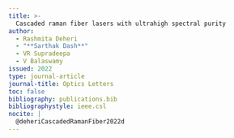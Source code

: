 ```yaml
---
title: >-
  Cascaded raman fiber lasers with ultrahigh spectral purity
author:
  - Rashmita Deheri
  - "**Sarthak Dash**"
  - VR Supradeepa
  - V Balaswamy
issued: 2022
type: journal-article
journal-title: Optics Letters
toc: false
bibliography: publications.bib
bibliographystyle: ieee.csl
nocite: |
  @deheriCascadedRamanFiber2022d
---
```


:::{.callout-tip collapse="true" title="Citation" icon="false"}
::: {#refs}
:::
:::

:::{.callout-note collapse="false" title="Abstract"}
:::
